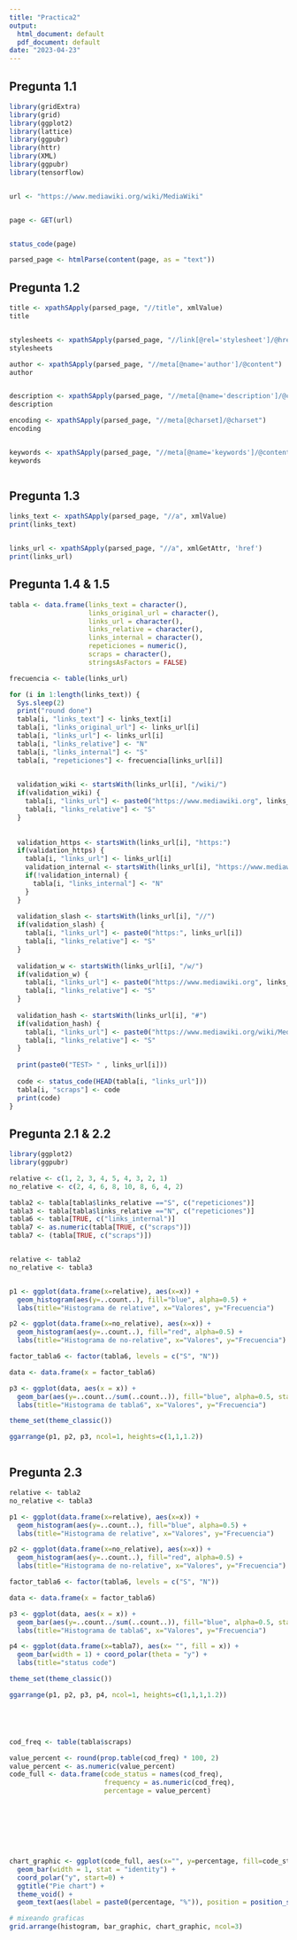 ---
title: "Practica2"
output:
  html_document: default
  pdf_document: default
date: "2023-04-23"
---


## Pregunta 1.1

```{r}
library(gridExtra)
library(grid)
library(ggplot2)
library(lattice)
library(ggpubr)
library(httr)
library(XML)
library(ggpubr)
library(tensorflow)


url <- "https://www.mediawiki.org/wiki/MediaWiki"


page <- GET(url)


status_code(page)

parsed_page <- htmlParse(content(page, as = "text"))
```




## Pregunta 1.2
```{r}


title <- xpathSApply(parsed_page, "//title", xmlValue)
title


stylesheets <- xpathSApply(parsed_page, "//link[@rel='stylesheet']/@href")
stylesheets

author <- xpathSApply(parsed_page, "//meta[@name='author']/@content")
author


description <- xpathSApply(parsed_page, "//meta[@name='description']/@content")
description

encoding <- xpathSApply(parsed_page, "//meta[@charset]/@charset")
encoding


keywords <- xpathSApply(parsed_page, "//meta[@name='keywords']/@content")
keywords



```



## Pregunta 1.3

```{r}

links_text <- xpathSApply(parsed_page, "//a", xmlValue)
print(links_text)


links_url <- xpathSApply(parsed_page, "//a", xmlGetAttr, 'href')
print(links_url)
```
 

## Pregunta 1.4 & 1.5
 
 
```{r}
tabla <- data.frame(links_text = character(),
                    links_original_url = character(),
                    links_url = character(),
                    links_relative = character(),
                    links_internal = character(),
                    repeticiones = numeric(),
                    scraps = character(),
                    stringsAsFactors = FALSE)

frecuencia <- table(links_url)

for (i in 1:length(links_text)) {
  Sys.sleep(2)
  print("round done")
  tabla[i, "links_text"] <- links_text[i]
  tabla[i, "links_original_url"] <- links_url[i]
  tabla[i, "links_url"] <- links_url[i]
  tabla[i, "links_relative"] <- "N"
  tabla[i, "links_internal"] <- "S"
  tabla[i, "repeticiones"] <- frecuencia[links_url[i]]
  

  validation_wiki <- startsWith(links_url[i], "/wiki/")
  if(validation_wiki) {
    tabla[i, "links_url"] <- paste0("https://www.mediawiki.org", links_url[i])
    tabla[i, "links_relative"] <- "S"
  }
  
  
  validation_https <- startsWith(links_url[i], "https:")
  if(validation_https) {
    tabla[i, "links_url"] <- links_url[i]
    validation_internal <- startsWith(links_url[i], "https://www.mediawiki.org")
    if(!validation_internal) {
      tabla[i, "links_internal"] <- "N"
    }
  }
  
  validation_slash <- startsWith(links_url[i], "//")
  if(validation_slash) {
    tabla[i, "links_url"] <- paste0("https:", links_url[i])
    tabla[i, "links_relative"] <- "S"
  }
  
  validation_w <- startsWith(links_url[i], "/w/")
  if(validation_w) {
    tabla[i, "links_url"] <- paste0("https://www.mediawiki.org", links_url[i])
    tabla[i, "links_relative"] <- "S"
  }
  
  validation_hash <- startsWith(links_url[i], "#")
  if(validation_hash) {
    tabla[i, "links_url"] <- paste0("https://www.mediawiki.org/wiki/MediaWiki", links_url[i])
    tabla[i, "links_relative"] <- "S"
  }
  
  print(paste0("TEST> " , links_url[i]))
  
  code <- status_code(HEAD(tabla[i, "links_url"]))
  tabla[i, "scraps"] <- code
  print(code)
}


```
 
 
 
 
## Pregunta 2.1 & 2.2

```{r}
library(ggplot2)
library(ggpubr)

relative <- c(1, 2, 3, 4, 5, 4, 3, 2, 1)
no_relative <- c(2, 4, 6, 8, 10, 8, 6, 4, 2)

tabla2 <- tabla[tabla$links_relative =="S", c("repeticiones")]
tabla3 <- tabla[tabla$links_relative =="N", c("repeticiones")]
tabla6 <- tabla[TRUE, c("links_internal")]
tabla7 <- as.numeric(tabla[TRUE, c("scraps")])
tabla7 <- (tabla[TRUE, c("scraps")])


relative <- tabla2
no_relative <- tabla3


p1 <- ggplot(data.frame(x=relative), aes(x=x)) + 
  geom_histogram(aes(y=..count..), fill="blue", alpha=0.5) +
  labs(title="Histograma de relative", x="Valores", y="Frecuencia") 

p2 <- ggplot(data.frame(x=no_relative), aes(x=x)) + 
  geom_histogram(aes(y=..count..), fill="red", alpha=0.5) +
  labs(title="Histograma de no-relative", x="Valores", y="Frecuencia")

factor_tabla6 <- factor(tabla6, levels = c("S", "N"))

data <- data.frame(x = factor_tabla6)

p3 <- ggplot(data, aes(x = x)) + 
  geom_bar(aes(y=..count../sum(..count..)), fill="blue", alpha=0.5, stat = "count") +
  labs(title="Histograma de tabla6", x="Valores", y="Frecuencia")

theme_set(theme_classic())

ggarrange(p1, p2, p3, ncol=1, heights=c(1,1,1.2))



```


## Pregunta 2.3


```{r}

relative <- tabla2
no_relative <- tabla3

p1 <- ggplot(data.frame(x=relative), aes(x=x)) + 
  geom_histogram(aes(y=..count..), fill="blue", alpha=0.5) +
  labs(title="Histograma de relative", x="Valores", y="Frecuencia") 

p2 <- ggplot(data.frame(x=no_relative), aes(x=x)) + 
  geom_histogram(aes(y=..count..), fill="red", alpha=0.5) +
  labs(title="Histograma de no-relative", x="Valores", y="Frecuencia")

factor_tabla6 <- factor(tabla6, levels = c("S", "N"))

data <- data.frame(x = factor_tabla6)

p3 <- ggplot(data, aes(x = x)) + 
  geom_bar(aes(y=..count../sum(..count..)), fill="blue", alpha=0.5, stat = "count") +
  labs(title="Histograma de tabla6", x="Valores", y="Frecuencia")

p4 <- ggplot(data.frame(x=tabla7), aes(x= "", fill = x)) + 
  geom_bar(width = 1) + coord_polar(theta = "y") +
  labs(title="status code")

theme_set(theme_classic())

ggarrange(p1, p2, p3, p4, ncol=1, heights=c(1,1,1,1.2))





cod_freq <- table(tabla$scraps)

value_percent <- round(prop.table(cod_freq) * 100, 2)
value_percent <- as.numeric(value_percent)
code_full <- data.frame(code_status = names(cod_freq),
                        frequency = as.numeric(cod_freq),
                        percentage = value_percent)








chart_graphic <- ggplot(code_full, aes(x="", y=percentage, fill=code_status)) +
  geom_bar(width = 1, stat = "identity") +
  coord_polar("y", start=0) +
  ggtitle("Pie chart") +
  theme_void() +
  geom_text(aes(label = paste0(percentage, "%")), position = position_stack(vjust = 0.5), size = 3)

# mixeando graficas
grid.arrange(histogram, bar_graphic, chart_graphic, ncol=3)

 
 
```
 
 
 
 